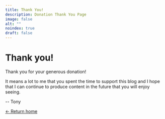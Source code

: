 ```yaml
---
title: Thank You!
description: Donation Thank You Page
image: false
alt: ""
noindex: true
draft: false
---
```


# Thank you&#x21;

Thank you for your generous donation!

It means a lot to me that you spent the time to support this blog and I
hope that I can continue to produce content in the future that you will enjoy
seeing.

-- Tony

[&larr; Return home](/)
